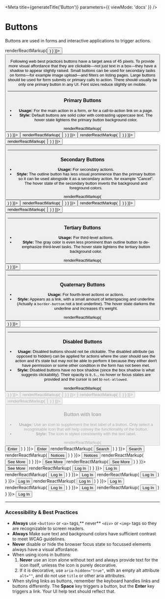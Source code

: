 
<Meta
  title={generateTitle('Button')}
  parameters={{
    viewMode: 'docs'
  }}
/>

# Buttons

Buttons are used in forms and interactive applications to trigger actions.

<Canvas withSource="none">
  <Story
		name="button-primary"
    parameters={{ docs: { transformSource: () => renderReactMarkup(<Button usage="" text="Button"/>) } }}>
      <Button usage="" text="Button" />
  </Story>
</Canvas>

Following web best practices buttons have a target area of 45 pixels. To provide more visual affordance that they are clickable—not just text in a box—they have a shadow to appear slightly raised. Small buttons can be used for secondary tasks on forms—for example image upload—and filters on listing pages. Large buttons should be used for form submits or primary calls to action. There should usually be only one primary button in any UI. Font sizes reduce slightly on mobile.

---

### Primary Buttons

- **Usage:** For the main action in a form, or for a call-to-action link on a page.
- **Style:** Default buttons are solid color with contrasting uppercase text. The hover state lightens the primary button background color.

<Canvas>
  <Story
    name="button-primary-c-primary"
    parameters={{ docs: { transformSource: () => renderReactMarkup(<Button usage="" text="Primary"/>) } }}>
      <Button usage="" text="Primary" />
  </Story>
  <Story
    name="button-primary-c-primary-alt"
    parameters={{ docs: { transformSource: () => renderReactMarkup(<Button usage="" theme="c-primary-alt" text="Primary"/>) } }}>
      <Button usage="" theme="c-primary-alt" text="Primary"/>
  </Story>
  <Story
    name="button-primary-c-highlight"
    parameters={{ docs: { transformSource: () => renderReactMarkup(<Button usage="" theme="c-highlight" text="Primary"/>) } }}>
      <Button usage="" theme="c-highlight" text="Primary"/>
  </Story>
  <Story
    name="button-primary-c-gray"
    parameters={{ docs: { transformSource: () => renderReactMarkup(<Button usage="" theme="c-gray-dark" text="Primary"/>) } }}>
      <Button usage="" theme="c-gray-dark" text="Primary"/>
  </Story>
  <Story story={stories.buttonCSS} />
</Canvas>

---

### Secondary Buttons

- **Usage:** For secondary actions.
- **Style:** The outline button has less visual prominence than the primary button so it can be used alongside it as a secondary action, for example "Cancel". The hover state of the secondary button inverts the background and foreground colors.

<Canvas>
  <Story
    name="button-secondary-c-primary"
    parameters={{ docs: { transformSource: () => renderReactMarkup(<Button usage="secondary" text="Secondary"/>) } }}>
      <Button usage="secondary" text="Secondary" />
  </Story>
  <Story
    name="button-secondary-c-primary-alt"
    parameters={{ docs: { transformSource: () => renderReactMarkup(<Button usage="secondary" theme="c-primary-alt" text="Secondary"/>) } }}>
      <Button usage="secondary" theme="c-primary-alt" text="Secondary"/>
  </Story>
  <Story
    name="button-secondary-c-highlight"
    parameters={{ docs: { transformSource: () => renderReactMarkup(<Button usage="secondary" theme="c-highlight" text="Secondary"/>) } }}>
      <Button usage="secondary" theme="c-highlight" text="Secondary"/>
  </Story>
  <Story
    name="button-secondary-c-gray"
    parameters={{ docs: { transformSource: () => renderReactMarkup(<Button usage="secondary" theme="c-gray-dark" text="Secondary"/>) } }}>
      <Button usage="secondary" theme="c-gray-dark" text="Secondary"/>
  </Story>
  <Story story={stories.buttonCSS2} />
</Canvas>

---

### Tertiary Buttons

- **Usage:** For third-level actions.
- **Style:** The gray color is even less prominent than outline button to de-emphasize third-level tasks. The hover state lightens the tertiary button background color.

<Canvas>
  <Story
    name="button-tertiary"
    parameters={{ docs: { transformSource: () => renderReactMarkup(<Button usage="tertiary" text="Tertiary"/>) } }}>
      <Button usage="tertiary" text="Tertiary"/>
  </Story>
  <Story story={stories.buttonCSS3} />
</Canvas>

---

### Quaternary Buttons

- **Usage:** For fourth-level actions or actions.
- **Style:** Appears as a link, with a small amount of letterspacing and underline (Actually a `border-bottom` not a text underline). The hover state darkens the underline and increases it's weight.

<Canvas>
  <Story
    name="button-quaternary"
    parameters={{ docs: { transformSource: () => renderReactMarkup(<Button usage="quaternary" text="Quaternary" />) } }}>
      <Button usage="quaternary" text="Quaternary" />
  </Story>
  <Story story={stories.buttonCSS4} />
</Canvas>

---

### Disabled Buttons

- **Usage:** Disabled buttons should not be clickable. The disabled attribute (as opposed to hidden) can be applied for actions where the user should see the action and it's state but may not be able to perform it because they either don't have permission or some other condition in the form has not been met.
- **Style:** Disabled buttons have no box shadow (since the box shadow is what suggests clickability). Their opacity is `0.5.`, no hover or focus states are provided and the cursor is set to `not-allowed`.


<Canvas>
  <Story
    name="button-primary--disabled"
    parameters={{ docs: { transformSource: () => renderReactMarkup(<Button usage="" text="Disabled" disabled/>) } }}>
      <Button usage="" text="Disabled" disabled/>
  </Story>
  <Story
    name="button-secondary--disabled"
    parameters={{ docs: { transformSource: (src) => renderReactMarkup(<Button usage="secondary" text="Disabled" disabled/>) } }}>
      <Button usage="secondary" text="Disabled" disabled/>
  </Story>
  <Story
    name="button-tertiary--disabled"
    parameters={{ docs: { transformSource: (src) => renderReactMarkup(<Button usage="tertiary" text="Disabled" disabled/>) } }}>
      <Button usage="tertiary" text="Disabled" disabled/>
  </Story>
  <Story
    name="button-quaternary--disabled"
    parameters={{ docs: { transformSource: (src) => renderReactMarkup(<Button usage="quaternary" text="Disabled" disabled/>) } }}>
      <Button usage="quaternary" text="Disabled" disabled/>
  </Story>
  <Story story={stories.buttonCSSDisabled} />
</Canvas>


### Button with Icon
- **Usage:** Use an icon to supplement the text label of a button. Only select a recognisable icon that will help convey the functionality of the button. 
- **Style:** The icon is styled consistently with the text label.

<Canvas>
  <Story
    name="button-icon-primary-c-primary"
    parameters={{ docs: { transformSource: () => renderReactMarkup(
      <Button usage="">
        <span>Enter</span>
        <IconArrow />
      </Button>
    ) } }}>
      <Button usage="">
        <span>Enter</span>
        <IconArrow />
      </Button>
  </Story>
  <Story
    name="button-icon-primary-c-primary-alt"
    parameters={{ docs: { transformSource: () => renderReactMarkup(
      <Button theme="c-primary-alt">
        <span>Search</span>
        <IconSearch />
      </Button>
    ) } }}>
      <Button theme="c-primary-alt">
        <span>Search</span>
        <IconSearch />
      </Button>
  </Story>
  <Story
    name="button-icon-primary-c-highlight"
    parameters={{ docs: { transformSource: () => renderReactMarkup(
      <Button theme="c-highlight">
        <span>Notices</span>
        <IconAlert />
      </Button>
    ) } }}>
      <Button theme="c-highlight">
        <span>Notices</span>
        <IconAlert />
      </Button>
  </Story>
  <Story
    name="button-icon-primary-c-gray"
    parameters={{ docs: { transformSource: () => renderReactMarkup(
      <Button theme="c-gray-dark">
        <span>See More</span>
        <IconChevron />
      </Button>
    ) } }}>
      <Button theme="c-gray-dark">
        <span>See More</span>
        <IconChevron />
      </Button>
  </Story>
    <Story
    name="button-icon-primary-c-white"
    parameters={{ docs: { transformSource: () => renderReactMarkup(
      <Button theme="c-white">
        <span>See More</span>
        <IconChevron />
      </Button>
    ) } }}>
      <Button theme="c-white">
        <span>See More</span>
        <IconChevron />
      </Button>
  </Story>
</Canvas>

<Canvas>
    <Story
    name="button-icon-secondary-c-primary"
    parameters={{ docs: { transformSource: () => renderReactMarkup(
      <Button usage="secondary" size="small">
        <span>Log In</span>
        <IconLogin />
      </Button>
    ) } }}>
      <Button usage="secondary" size="small">
        <span>Log In</span>
        <IconLogin />
      </Button>
  </Story>
  <Story
    name="button-icon-secondary-c-primary-alt"
    parameters={{ docs: { transformSource: () => renderReactMarkup(
      <Button usage="secondary" size="small" theme="c-primary-alt">
        <span>Log In</span>
        <IconLogin />
      </Button>
    ) } }}>
      <Button usage="secondary" size="small" theme="c-primary-alt">
        <span>Log In</span>
        <IconLogin />
      </Button>
  </Story>
    <Story
    name="button-icon-secondary-c-highlight"
    parameters={{ docs: { transformSource: () => renderReactMarkup(
      <Button usage="secondary" size="small" theme="c-highlight">
        <span>Log In</span>
        <IconLogin />
      </Button>
    ) } }}>
      <Button usage="secondary" size="small" theme="c-highlight">
        <span>Log In</span>
        <IconLogin />
      </Button>
  </Story>
  <Story
    name="button-icon-secondary-c-gray"
    parameters={{ docs: { transformSource: () => renderReactMarkup(
      <Button usage="secondary" size="small" theme="c-gray-dark">
        <span>Log In</span>
        <IconLogin />
      </Button>
    ) } }}>
      <Button usage="secondary" size="small" theme="c-gray-dark">
        <span>Log In</span>
        <IconLogin />
      </Button>
  </Story>
  <Story
    name="button-icon-tertiary"
    parameters={{ docs: { transformSource: () => renderReactMarkup(
      <Button usage="tertiary" size="small">
        <span>Log In</span>
        <IconLogin />
      </Button>
    ) } }}>
      <Button usage="tertiary" size="small">
        <span>Log In</span>
        <IconLogin />
      </Button>
  </Story>
  <Story
    name="button-icon-quaternary"
    parameters={{ docs: { transformSource: () => renderReactMarkup(
      <Button usage="quaternary">
        <span>Log In</span>
        <IconLogin />
      </Button>
    ) } }}>
      <Button usage="quaternary">
        <span>Log In</span>
        <IconLogin />
      </Button>
  </Story>
</Canvas>

---

### Accessibility & Best Practices

- **Always** use `<button>` or `<a>` tags,** never** `<div>` or `<img>` tags so they are recognizable to screen readers.
- **Always** Make sure text and background colors have sufficient contrast to meet WCAG guidelines.
- **Never** disable or hide the browser focus state so focussed elements always have a visual affordance.
- When using icons in buttons:
  1. **Never** use an icon alone without text and always provide text for the icon itself, unlesss the icon is purely decorative.
  2. If it is decorative, use `aria-hidden="true"`, with an empty alt attribute `alt=""`, and do not use `title` or other aria attributes.
- When styling links as buttons, remember the keyboard handles links and buttons differently. The **Space** key triggers a button, but the **Enter** key triggers a link. Your UI help text should reflect that.
